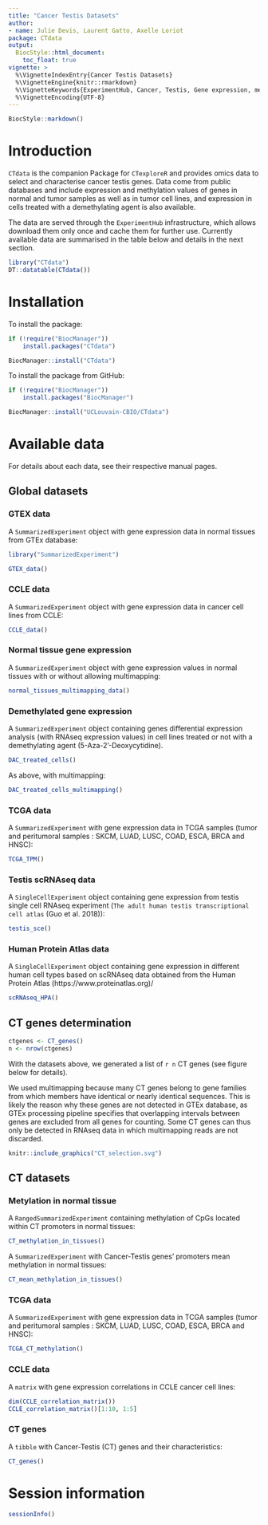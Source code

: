 ```yaml
---
title: "Cancer Testis Datasets"
author:
- name: Julie Devis, Laurent Gatto, Axelle Loriot
package: CTdata
output:
  BiocStyle::html_document:
    toc_float: true
vignette: >
  %\VignetteIndexEntry{Cancer Testis Datasets}
  %\VignetteEngine{knitr::rmarkdown}
  %\VignetteKeywords{ExperimentHub, Cancer, Testis, Gene expression, methylation, Homo sapiens}
  %\VignetteEncoding{UTF-8}
---
```


```r
BiocStyle::markdown()
```

# Introduction

`CTdata` is the companion Package for `CTexploreR` and provides omics
data to select and characterise cancer testis genes. Data come from
public databases and include expression and methylation values of
genes in normal and tumor samples as well as in tumor cell lines, and
expression in cells treated with a demethylating agent is also
available.

The data are served through the `ExperimentHub` infrastructure, which
allows download them only once and cache them for further
use. Currently available data are summarised in the table below and
details in the next section.

```r
library("CTdata")
DT::datatable(CTdata())
```

# Installation

To install the package:

```r
if (!require("BiocManager"))
    install.packages("CTdata")

BiocManager::install("CTdata")
```

To install the package from GitHub:

```r
if (!require("BiocManager"))
    install.packages("BiocManager")

BiocManager::install("UCLouvain-CBIO/CTdata")
```

# Available data

For details about each data, see their respective manual pages.

## Global datasets

### GTEX data

A `SummarizedExperiment` object with gene expression data in normal
tissues from GTEx database:

```r
library("SummarizedExperiment")
```

```r
GTEX_data()
```

### CCLE data

A `SummarizedExperiment` object with gene expression data in cancer
cell lines from CCLE:

```r
CCLE_data()
```


### Normal tissue gene expression

A `SummarizedExperiment` object with gene expression values in normal
tissues with or without allowing multimapping:

```r
normal_tissues_multimapping_data()
```

### Demethylated gene expression

A `SummarizedExperiment` object containing genes differential
expression analysis (with RNAseq expression values) in cell lines
treated or not with a demethylating agent (5-Aza-2'-Deoxycytidine).

```r
DAC_treated_cells()
```

As above, with multimapping:

```r
DAC_treated_cells_multimapping()
```

### TCGA data

A `SummarizedExperiment` with gene expression data in TCGA samples
(tumor and peritumoral samples : SKCM, LUAD, LUSC, COAD, ESCA, BRCA
and HNSC):

```r
TCGA_TPM()
```


### Testis scRNAseq data

A `SingleCellExperiment` object containing gene expression from testis single
cell RNAseq experiment (`The adult human testis transcriptional cell atlas`
(Guo et al. 2018)):

```r
testis_sce()
```


### Human Protein Atlas data

A `SingleCellExperiment` object containing gene expression in different human 
cell types based on scRNAseq data obtained from the Human Protein Atlas 
(https://www.proteinatlas.org)/

```r
scRNAseq_HPA()
```

## CT genes determination

```r
ctgenes <- CT_genes()
n <- nrow(ctgenes)
```


With the datasets above, we generated a list of `r n` CT genes (see
figure below for details).

We used multimapping because many CT genes belong to gene families
from which members have identical or nearly identical sequences. This
is likely the reason why these genes are not detected in GTEx
database, as GTEx processing pipeline specifies that overlapping
intervals between genes are excluded from all genes for counting. Some
CT genes can thus only be detected in RNAseq data in which
multimapping reads are not discarded.

```r
knitr::include_graphics("CT_selection.svg")
```


## CT datasets

### Metylation in normal tissue

A `RangedSummarizedExperiment` containing methylation of CpGs located
within CT promoters in normal tissues:

```r
CT_methylation_in_tissues()
```

A `SummarizedExperiment` with Cancer-Testis genes' promoters mean
methylation in normal tissues:

```r
CT_mean_methylation_in_tissues()
```

### TCGA data

A `SummarizedExperiment` with gene expression data in TCGA samples
(tumor and peritumoral samples : SKCM, LUAD, LUSC, COAD, ESCA, BRCA
and HNSC):


```r
TCGA_CT_methylation()
```

### CCLE data

A `matrix` with gene expression correlations in CCLE cancer cell lines:

```r
dim(CCLE_correlation_matrix())
CCLE_correlation_matrix()[1:10, 1:5]
```


### CT genes

A `tibble` with Cancer-Testis (CT) genes and their characteristics:

```r
CT_genes()
```


# Session information {-}

```r
sessionInfo()
```
